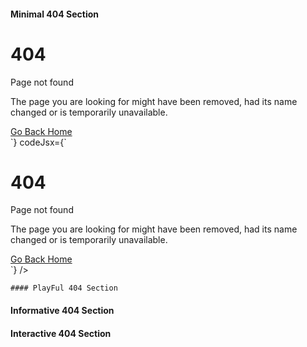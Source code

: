 ---
---


#### Minimal 404 Section
<Preview>
<Minimal404Section />
</Preview>
 <CodeBlock
      codeHtml={`<div class="flex h-screen items-center justify-center bg-gray-100">
  <div class="max-w-md text-center">
    <h1 class="text-9xl font-bold text-gray-800">404</h1>
    <p class="mt-4 text-2xl font-semibold text-gray-600">Page not found</p>
    <p class="mt-2 text-gray-500">The page you are looking for might have been removed, had its name changed or is temporarily unavailable.</p>
    <a href="#" class="mt-6 inline-block rounded-md bg-indigo-500 px-6 py-2 text-white hover:bg-indigo-600">Go Back Home</a>
  </div>
</div>`}
codeJsx={`<div className="flex h-screen items-center justify-center bg-gray-100">
  <div className="max-w-md text-center">
    <h1 className="text-9xl font-bold text-gray-800">404</h1>
    <p className="mt-4 text-2xl font-semibold text-gray-600">Page not found</p>
    <p className="mt-2 text-gray-500">The page you are looking for might have been removed, had its name changed or is temporarily unavailable.</p>
    <a href="#" className="mt-6 inline-block rounded-md bg-indigo-500 px-6 py-2 text-white hover:bg-indigo-600">Go Back Home</a>
  </div>
</div>`}
    />

    #### PlayFul 404 Section
<Preview>
<Playful404Section />
</Preview>

#### Informative 404 Section
<Preview>
<Informative404Section />
</Preview>

#### Interactive 404 Section
<Preview>
<Interactive404Section />
</Preview>